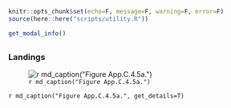 ```r
knitr::opts_chunk$set(echo=F, message=F, warning=F, error=F)
source(here::here("scripts/utility.R"))
```

```r
get_modal_info()
```

## {.tabset} 

### Landings 

![`r md_caption("Figure App.C.4.5a.")`](../img/cinms_cr/App.C.4.5a.Halibut_landings_CDFW.jpg)

`r md_caption("Figure App.C.4.5a.", get_details=T)`
